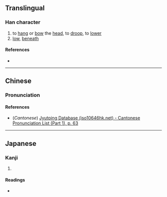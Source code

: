 {{character info/new}}
==Translingual==

===Han character===
{{Han char|rn=9|rad=人|as=04|sn=6|four=|canj=OMVM,XOMVM|ids=⿰亻互}}

# to [[hang]] or [[bow]] the [[head]], to [[droop]], to [[lower]]
# [[low]], [[beneath]]

====References====
* {{Han ref|kx=0095.010|dkj=00419|dj=0201.030|hdz=10121.020|uh=4EFE|ud=20222}}

----

==Chinese==
{{zh-forms}}

===Pronunciation===
{{zh-pron
|m=dī
|c=dai1
|mc=
|oc=
|ma=
|cat=v,a,prep
}}

====References====
* (''Cantonese'') [http://www.iso10646hk.net/jp/document/download.jsp Jyutping Database (iso10646hk.net) - Cantonese Pronunciation List (Part 1), p. 63]

----

==Japanese==

===Kanji===
{{ja-kanji|grade=|rs=人04}}

# {{defn|lang=ja|sort=人04}}

====Readings====
* {{ja-readings|on=[[てい]] (tei)|kun=[[ひくい]](hikui),[[ひくめる]] (hikumeru), [[ひくまる]] (hikumaru)}}